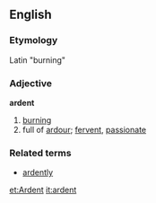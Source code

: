 ==English==
===Etymology===
Latin "burning"
===Adjective===
'''ardent'''
# [[burn]]ing
# full of [[ardour]]; [[fervent]], [[passionate]]

===Related terms===
*[[ardently]]

[[et:Ardent]]
[[it:ardent]]